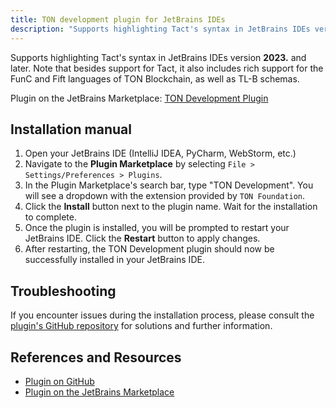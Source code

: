 ```yaml
---
title: TON development plugin for JetBrains IDEs
description: "Supports highlighting Tact's syntax in JetBrains IDEs version **2023.** and later, and also provides rich support for the FunC and Fift languages of TON Blockchain, as well as TL-B schemas."
---
```


Supports highlighting Tact's syntax in JetBrains IDEs version **2023.** and later. Note that besides support for Tact, it also includes rich support for the FunC and Fift languages of TON Blockchain, as well as TL-B schemas.

Plugin on the JetBrains Marketplace: [TON Development Plugin](https://plugins.jetbrains.com/plugin/23382-ton)

## Installation manual

1. Open your JetBrains IDE (IntelliJ IDEA, PyCharm, WebStorm, etc.)
2. Navigate to the **Plugin Marketplace** by selecting `File > Settings/Preferences > Plugins`.
3. In the Plugin Marketplace's search bar, type "TON Development". You will see a dropdown with the extension provided by `TON Foundation`.
4. Click the **Install** button next to the plugin name. Wait for the installation to complete.
5. Once the plugin is installed, you will be prompted to restart your JetBrains IDE. Click the **Restart** button to apply changes.
6. After restarting, the TON Development plugin should now be successfully installed in your JetBrains IDE.

## Troubleshooting

If you encounter issues during the installation process, please consult the [plugin's GitHub repository](https://github.com/ton-blockchain/intellij-ton) for solutions and further information.

## References and Resources

- [Plugin on GitHub](https://github.com/ton-blockchain/intellij-ton)
- [Plugin on the JetBrains Marketplace](https://plugins.jetbrains.com/plugin/23382-ton)
